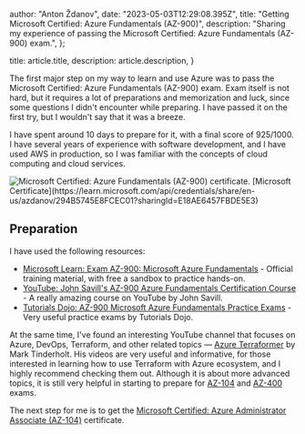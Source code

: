
  author: "Anton Ždanov",
  date: "2023-05-03T12:29:08.395Z",
  title: "Getting Microsoft Certified: Azure Fundamentals (AZ-900)",
  description:
    "Sharing my experience of passing the Microsoft Certified: Azure Fundamentals (AZ-900) exam.",
};

  title: article.title,
  description: article.description,
}


The first major step on my way to learn and use Azure was to pass the Microsoft Certified: Azure Fundamentals (AZ-900) exam.
Exam itself is not hard, but it requires a lot of preparations and memorization and luck, since some questions I didn't
encounter while preparing. I have passed it on the first try, but I wouldn't say that it was a breeze.

I have spent around 10 days to prepare for it, with a final score of 925/1000. I have several years of experience with
software development, and I have used AWS in production, so I was familiar with the concepts of cloud computing and cloud services.

<aside className="inline-flex flex-col items-center">
  <Image
    src={certificate}
    alt="Microsoft Certified: Azure Fundamentals (AZ-900) certificate."
  />
  [Microsoft Certificate](https://learn.microsoft.com/api/credentials/share/en-us/azdanov/294B5745E8FCEC01?sharingId=E18AE6457FBDE5E3)
</aside>

## Preparation

I have used the following resources:

- [Microsoft Learn: Exam AZ-900: Microsoft Azure Fundamentals](https://learn.microsoft.com/en-us/certifications/exams/az-900/) - Official training material, with free a sandbox to practice hands-on.
- [YouTube: John Savill's AZ-900 Azure Fundamentals Certification Course](https://www.youtube.com/playlist?list=PLlVtbbG169nED0_vMEniWBQjSoxTsBYS3) - A really amazing course on YouTube by John Savill.
- [Tutorials Dojo: AZ-900 Microsoft Azure Fundamentals Practice Exams](https://portal.tutorialsdojo.com/courses/az-900-microsoft-azure-fundamentals-practice-exams/) - Very useful practice exams by Tutorials Dojo.

At the same time, I've found an interesting YouTube channel that focuses on Azure, DevOps, Terraform, and other
related topics — [Azure Terraformer](https://www.youtube.com/@azure-terraformer) by Mark Tinderholt. His videos are very useful and informative,
for those interested in learning how to use Terraform with Azure ecosystem, and I highly recommend checking them out. Although it
is about more advanced topics, it is still very helpful in starting to prepare for [AZ-104](https://learn.microsoft.com/en-us/certifications/azure-administrator/)
and [AZ-400](https://learn.microsoft.com/en-us/certifications/devops-engineer/) exams.

The next step for me is to get the [Microsoft Certified: Azure Administrator
Associate (AZ-104)](https://learn.microsoft.com/en-us/certifications/azure-administrator/) certificate.
